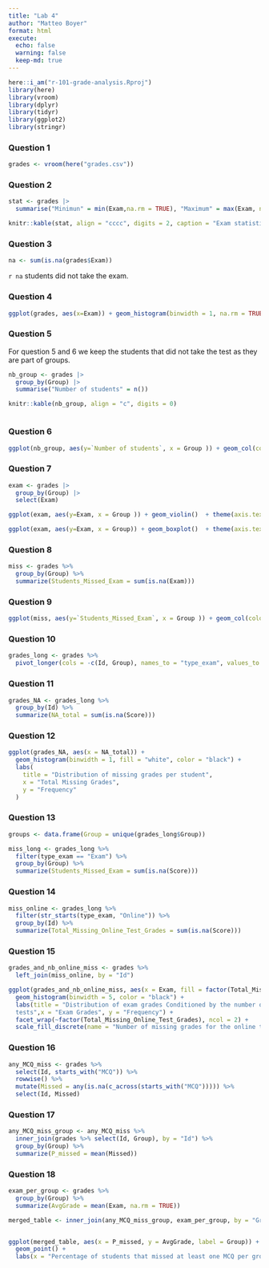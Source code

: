 ```yaml
---
title: "Lab 4"
author: "Matteo Boyer"
format: html
execute:
  echo: false
  warning: false
  keep-md: true
---
```


```r
here::i_am("r-101-grade-analysis.Rproj")
library(here)
library(vroom)
library(dplyr)
library(tidyr)
library(ggplot2)
library(stringr)
```

### Question 1
```r
grades <- vroom(here("grades.csv"))
```


### Question 2

```r

stat <- grades |>
  summarise("Minimun" = min(Exam,na.rm = TRUE), "Maximum" = max(Exam, na.rm = TRUE), "Mean" = mean(Exam, na.rm = TRUE), "Median" = median(Exam, na.rm = TRUE))

knitr::kable(stat, align = "cccc", digits = 2, caption = "Exam statistics")
```

### Question 3

```r

na <- sum(is.na(grades$Exam))

```

`r na` students did not take the exam.

### Question 4



```r

ggplot(grades, aes(x=Exam)) + geom_histogram(binwidth = 1, na.rm = TRUE, fill = "white", color = "black") + labs(y = "Number of students", title = "Distribution of the exam grades")

```
### Question 5

For question 5 and 6 we keep the students that did not take the test as they are part of groups.

```r

nb_group <- grades |>
  group_by(Group) |>
  summarise("Number of students" = n())

knitr::kable(nb_group, align = "c", digits = 0)



```

### Question 6

```r

ggplot(nb_group, aes(y=`Number of students`, x = Group )) + geom_col(color = "black", fill = "white") + theme(axis.text.x = element_text(angle=90))

```

### Question 7

```r

exam <- grades |>
  group_by(Group) |>
  select(Exam)

ggplot(exam, aes(y=Exam, x = Group )) + geom_violin()  + theme(axis.text.x = element_text(angle=90)) + labs(y = "Exam grades", title = "Distribution of the exam grades by group")

ggplot(exam, aes(y=Exam, x = Group)) + geom_boxplot()  + theme(axis.text.x = element_text(angle=90)) + labs(y = "Exam grades", title = "Distribution of the exam grades by group")

```

### Question 8

```r

miss <- grades %>%
  group_by(Group) %>%
  summarize(Students_Missed_Exam = sum(is.na(Exam)))

```
### Question 9

```r

ggplot(miss, aes(y=`Students_Missed_Exam`, x = Group )) + geom_col(color = "black", fill = "white") + theme(axis.text.x = element_text(angle=90))+ labs(y = "Number of students who missed the exam", title = "Number of students who missed the exam by group")

```
### Question 10

```r

grades_long <- grades %>%
  pivot_longer(cols = -c(Id, Group), names_to = "type_exam", values_to = "Score")

```

### Question 11

```r
grades_NA <- grades_long %>%
  group_by(Id) %>%
  summarize(NA_total = sum(is.na(Score)))

```

### Question 12

```r
ggplot(grades_NA, aes(x = NA_total)) +
  geom_histogram(binwidth = 1, fill = "white", color = "black") +
  labs(
    title = "Distribution of missing grades per student",
    x = "Total Missing Grades",
    y = "Frequency"
  )

```


### Question 13

```r

groups <- data.frame(Group = unique(grades_long$Group))

miss_long <- grades_long %>%
  filter(type_exam == "Exam") %>%
  group_by(Group) %>%
  summarize(Students_Missed_Exam = sum(is.na(Score)))


```

### Question 14

```r

miss_online <- grades_long %>%
  filter(str_starts(type_exam, "Online")) %>%
  group_by(Id) %>%
  summarize(Total_Missing_Online_Test_Grades = sum(is.na(Score)))

```

### Question 15

```r

grades_and_nb_online_miss <- grades %>%
  left_join(miss_online, by = "Id")

ggplot(grades_and_nb_online_miss, aes(x = Exam, fill = factor(Total_Missing_Online_Test_Grades))) +
  geom_histogram(binwidth = 5, color = "black") +
  labs(title = "Distribution of exam grades Conditioned by the number of missing grades for the online
  tests",x = "Exam Grades", y = "Frequency") +
  facet_wrap(~factor(Total_Missing_Online_Test_Grades), ncol = 2) +
  scale_fill_discrete(name = "Number of missing grades for the online tests")

```
### Question 16

```r

any_MCQ_miss <- grades %>%
  select(Id, starts_with("MCQ")) %>%
  rowwise() %>%
  mutate(Missed = any(is.na(c_across(starts_with("MCQ"))))) %>%
  select(Id, Missed)

```

### Question 17

```r

any_MCQ_miss_group <- any_MCQ_miss %>%
  inner_join(grades %>% select(Id, Group), by = "Id") %>%
  group_by(Group) %>%
  summarize(P_missed = mean(Missed))

```

### Question 18

```r
exam_per_group <- grades %>%
  group_by(Group) %>%
  summarize(AvgGrade = mean(Exam, na.rm = TRUE))

merged_table <- inner_join(any_MCQ_miss_group, exam_per_group, by = "Group")


ggplot(merged_table, aes(x = P_missed, y = AvgGrade, label = Group)) +
  geom_point() + 
  labs(x = "Percentage of students that missed at least one MCQ per group", y = "Average exam grade per group")
```


